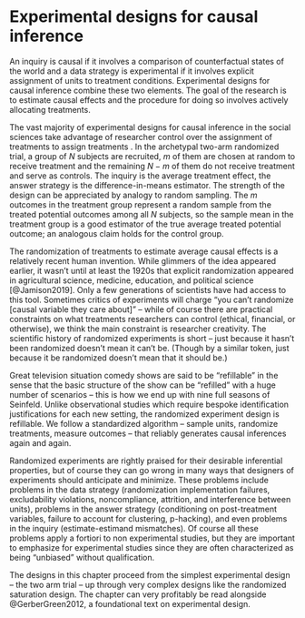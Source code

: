 # Experimental designs for causal inference

An inquiry is causal if it involves a comparison of counterfactual states of the world and a data strategy is experimental if it involves explicit assignment of units to treatment conditions. Experimental designs for causal inference combine these two elements. The goal of the research is to estimate causal effects and the procedure for doing so involves actively allocating treatments. 

The vast majority of experimental designs for causal inference in the social sciences take advantage of researcher control over the assignment of treatments to assign treatments \textit{at random}. In the archetypal two-arm randomized trial, a group of $N$ subjects are recruited, $m$ of them are chosen at random to receive treatment and the remaining $N-m$ of them do not receive treatment and serve as controls. The inquiry is the average treatment effect, the answer strategy is the difference-in-means estimator. The strength of the design can be appreciated by analogy to random sampling. The $m$ outcomes in the treatment group represent a random sample from the treated potential outcomes among all $N$ subjects, so the sample mean in the treatment group is a good estimator of the true average treated potential outcome; an analogous claim holds for the control group. 

The randomization of treatments to estimate average causal effects is a relatively recent human invention. While glimmers of the idea appeared earlier, it wasn't until at least the 1920s that explicit randomization appeared in agricultural science, medicine, education, and political science [@Jamison2019]. Only a few generations of scientists have had access to this tool. Sometimes critics of experiments will charge "you can't randomize [causal variable they care about]" -- while of course there are practical constraints on what treatments researchers can control (ethical, financial, or otherwise), we think the main constraint is researcher creativity. The scientific history of randomized experiments is short -- just because it hasn't been randomized \textit{yet} doesn't mean it can't be. (Though by a similar token, just because it \textit{can} be randomized doesn't mean that it should be.)

Great television situation comedy shows are said to be "refillable" in the sense that the basic structure of the show can be "refilled" with a huge number of scenarios -- this is how we end up with nine full seasons of Seinfeld. Unlike observational studies which require bespoke identification justifications for each new setting, the randomized experiment design is refillable. We follow a standardized algorithm -- sample units, randomize treatments, measure outcomes -- that reliably generates causal inferences again and again.

Randomized experiments are rightly praised for their desirable inferential properties, but of course they can go wrong in many ways that designers of experiments should anticipate and minimize. These problems include problems in the data strategy (randomization implementation failures, excludability violations, noncompliance, attrition, and interference between units), problems in the answer strategy (conditioning on post-treatment variables, failure to account for clustering, p-hacking), and even problems in the inquiry (estimate-estimand mismatches). Of course all these problems apply a fortiori to non experimental studies, but they are important to emphasize for experimental studies since they are often characterized as being "unbiased" without qualification.

The designs in this chapter proceed from the simplest experimental design -- the two arm trial -- up through very complex designs like the randomized saturation design. The chapter can very profitably be read alongside @GerberGreen2012, a foundational text on experimental design.